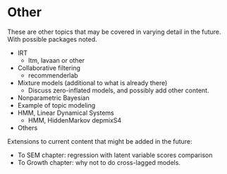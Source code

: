 # Other


These are other topics that may be covered in varying detail in the future. With possible packages noted. 

- IRT
    - ltm, lavaan or other
- Collaborative filtering
    - recommenderlab
- Mixture models (additional to what is already there) 
    - Discuss zero-inflated models, and possibly add other content.
- Nonparametric Bayesian
- Example of topic modeling
- HMM, Linear Dynamical Systems
    - HMM, HiddenMarkov depmixS4
- Others


Extensions to current content that might be added in the future:

- To SEM chapter: regression with latent variable scores comparison
- To Growth chapter: why not to do cross-lagged models.
